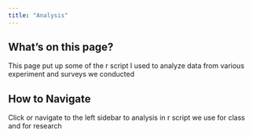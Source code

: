 ```yaml
---
title: "Analysis"
---
```


## What's on this page?

This page put up some of the r script I used to analyze data from various experiment and surveys we conducted

::: callout-note
## How to Navigate

Click or navigate to the left sidebar to analysis in r script we use for class and for research
:::
